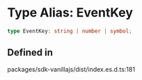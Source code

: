 # Type Alias: EventKey

```ts
type EventKey: string | number | symbol;
```

## Defined in

packages/sdk-vanillajs/dist/index.es.d.ts:181
